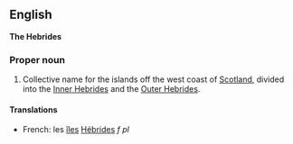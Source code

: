 ==English==
'''The Hebrides'''

===Proper noun===

#Collective name for the islands off the west coast of [[Scotland]], divided into the [[Inner Hebrides]] and the [[Outer Hebrides]].

====Translations====

*French: les [[île]]s [[Hébrides]] ''f pl''